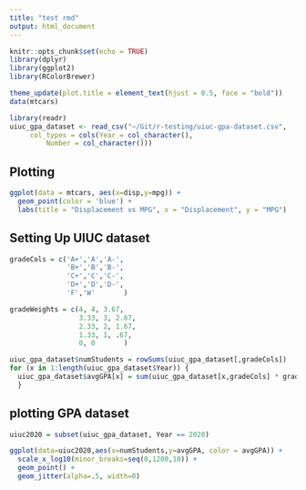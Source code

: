 ```yaml
---
title: "test rmd"
output: html_document
---
```


```r
knitr::opts_chunk$set(echo = TRUE)
library(dplyr)
library(ggplot2)
library(RColorBrewer)

theme_update(plot.title = element_text(hjust = 0.5, face = "bold"))
data(mtcars)

library(readr)
uiuc_gpa_dataset <- read_csv("~/Git/r-testing/uiuc-gpa-dataset.csv", 
     col_types = cols(Year = col_character(), 
         Number = col_character()))

```

## Plotting

```r
ggplot(data = mtcars, aes(x=disp,y=mpg)) +
  geom_point(color = 'blue') +
  labs(title = "Displacement vs MPG", x = "Displacement", y = "MPG")
```

## Setting Up UIUC dataset

```r

gradeCols = c('A+','A','A-',
              'B+','B','B-',
              'C+','C','C-',
              'D+','D','D-',
              'F','W'       )

gradeWeights = c(4, 4, 3.67,
                 3.33, 3, 2.67,
                 2.33, 2, 1.67,
                 1.33, 1, .67,
                 0, 0       )

uiuc_gpa_dataset$numStudents = rowSums(uiuc_gpa_dataset[,gradeCols])
for (x in 1:length(uiuc_gpa_dataset$Year)) {
  uiuc_gpa_dataset$avgGPA[x] = sum(uiuc_gpa_dataset[x,gradeCols] * gradeWeights) / uiuc_gpa_dataset$numStudents[x]
  }


```

## plotting GPA dataset

```r
uiuc2020 = subset(uiuc_gpa_dataset, Year == 2020)

ggplot(data=uiuc2020,aes(x=numStudents,y=avgGPA, color = avgGPA)) +
  scale_x_log10(minor_breaks=seq(0,1200,10)) +
  geom_point() +
  geom_jitter(alpha=.5, width=0)

```